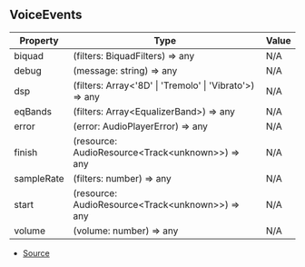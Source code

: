 ## VoiceEvents

| Property | Type | Value |
| ----------- | ----------- | ----------- |
| biquad | (filters: BiquadFilters) => any | N/A |
| debug | (message: string) => any | N/A |
| dsp | (filters: Array\<'8D' \| 'Tremolo' \| 'Vibrato'>) => any | N/A |
| eqBands | (filters: Array\<EqualizerBand>) => any | N/A |
| error | (error: AudioPlayerError) => any | N/A |
| finish | (resource: AudioResource\<Track\<unknown>>) => any | N/A |
| sampleRate | (filters: number) => any | N/A |
| start | (resource: AudioResource\<Track\<unknown>>) => any | N/A |
| volume | (volume: number) => any | N/A |


- [Source](https://github.com/Androz2091/discord-player/blob/f2dbc02/packages/discord-player/src/VoiceInterface/StreamDispatcher.ts#L54)